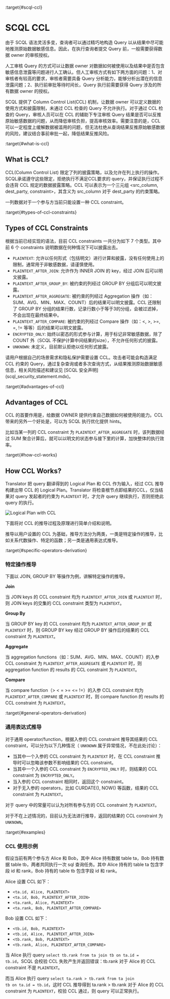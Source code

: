 :target{#scql-ccl}

# SCQL CCL

由于 SCQL 语法灵活多变，查询者可以通过精巧地构造 Query 以从结果中尽可能地推测原始数据敏感信息。因此，在执行查询者提交 Query 前，一般需要获得数据 owner 的审核授权。

人工审核 Query 的方式可以让数据 owner 对数据如何被使用以及结果中是否包含敏感信息泄露等问题进行人工确认。但人工审核方式有如下两方面的问题：1、对审核者有较高的要求，审核者需要具备 Query 分析能力，能够分析出潜在的信息泄露问题；2、执行前审批等待时间长，Query 执行前需要获得 Query 涉及的所有数据 owner 的授权。

SCQL 提供了 Column Control List(CCL) 机制，让数据 owner 可以定义数据的使用方式和披露限制，未通过 CCL 检查的 Query 不允许执行。对于通过 CCL 检查的 Query，审核人员可以在 CCL 的辅助下专注审核 Query 结果是否可以反推原始敏感数据的问题，从而降低审核负担，提高审核效率。需要注意的是，CCL 可以一定程度上缓解数据被滥用的问题，但无法杜绝从查询结果反推原始敏感数据的风险，建议结合事前审批一起，降低结果反推风险。

:target{#what-is-ccl}

## What is CCL?

CCL(Column Control List) 限定了列的披露策略，以及允许在列上执行的操作。SCQL承诺遵守这些限定，拒绝执行不满足CCL要求的 query，并保证执行过程不会违背 CCL 规定的数据披露策略。CCL 可以表示为一个三元组 \<src\_column, dest\_party, constraint>，其含义为 src\_column 对于 dest\_party 的约束策略。

<Container type="note">
  一列数据对于一个参与方当前只能设置一种 CCL constraint。
</Container>

:target{#types-of-ccl-constraints}

## Types of CCL Constraints

根据当前已经实现的语法，目前 CCL constraints 一共分为如下 7 个类型。其中前 6 个 constraints 说明数据在何种情况下可以披露出去。

- <code>PLAINTEXT</code>: 允许以任何形式（包括明文）进行计算和披露，没有任何使用上的限制，通常用于非敏感数据，请谨慎使用。
- <code>PLAINTEXT\_AFTER\_JOIN</code>: 允许作为 INNER JOIN 的 key，经过 JOIN 后可以明文披露。
- <code>PLAINTEXT\_AFTER\_GROUP\_BY</code>: 被约束的列经过 GROUP BY 分组后可以明文披露。
- <code>PLAINTEXT\_AFTER\_AGGREGATE</code>: 被约束的列经过 Aggregation 操作（如：SUM、AVG、MIN、MAX、COUNT）后的结果可以明文披露。CCL 还限制了 GROUP BY 分组的结果行数，记录行数小于等于3的分组，会被过滤掉，不会出现在最终结果中。
- <code>PLAINTEXT\_AFTER\_COMPARE</code>: 被约束的列经过 Compare 操作（如：\<, >, >=, =, != 等等）后的结果可以明文披露。
- <code>ENCRYPTED\_ONLY</code>: 始终以密态的形式参与计算，用于标记非常敏感数据，除了 COUNT 外（SCQL 不保护计算中间结果的size），不允许任何形式的披露。
- <code>UNKNOWN</code>: 未定义，目前默认拒绝以任何形式披露。

<Container type="note">
  请用户根据自己的场景需求和隐私保护需要设置 CCL。攻击者可能会构造满足 CCL 约束的 Query，通过复杂查询或者多次查询方式，从结果推测原始数据敏感信息，相关风险描述和建议见 [<span>SCQL 安全声明</span>](scql_security_statement.mdx)。
</Container>

:target{#advantages-of-ccl}

## Advantages of CCL

CCL 的首要作用是，给数据 OWNER 提供约束自己数据如何被使用的能力。CCL 带来的另外一个好处是，可以为 SCQL 执行优化提供 hints。

比如当某一列的 CCL constraint 为 <code>PLAINTEXT\_AFTER\_AGGREGATE</code> 时，该列数据经过 SUM 聚合计算后，就可以以明文的状态参与接下里的计算，加快整体的执行效率。

:target{#how-ccl-works}

## How CCL Works?

Translator 把 query 翻译得到的 Logical Plan 和 CCL 作为输入，经过 CCL 推导构建出带 CCL 的 Logical Plan。Translator 将检查根节点即结果的CCL，仅当结果对 query 发起者的约束为 <code>PLAINTEXT</code> 时，才允许 query 继续执行，否则拒绝此 query 的执行。

![Logical Plan with CCL](../_assets/logical_plan_with_ccl.png)

下面将对 CCL 的推导过程及原理进行简单介绍和说明。

推导以用户设置的 CCL 为基础，推导方法分为两类，一类是特定操作的推导，比如关系代数操作、特定的函数；另一类是通用表达式推导。

:target{#specific-operators-derivation}

### 特定操作推导

下面以 JOIN, GROUP BY 等操作为例，讲解特定操作的推导。

<strong>Join</strong>

当 JOIN keys 的 CCL constraint 均为 <code>PLAINTEXT\_AFTER\_JOIN</code> 或 <code>PLAINTEXT</code> 时，则 JOIN keys 的交集的 CCL constraint 类型为 <code>PLAINTEXT</code>。

<strong>Group By</strong>

当 GROUP BY key 的 CCL constraint 均为 <code>PLAINTEXT\_AFTER\_GROUP\_BY</code> 或 <code>PLAINTEXT</code> 时，则 GROUP BY key 经过 GROUP BY 操作后的结果的 CCL constraint 为 <code>PLAINTEXT</code>。

<strong>Aggregate</strong>

当 aggregation functions（如：SUM、AVG、MIN、MAX、COUNT）的入参 CCL constraint 为 <code>PLAINTEXT\_AFTER\_AGGREGATE</code> 或 <code>PLAINTEXT</code> 时，则 aggregation function 的 results 的 CCL constraint 为 <code>PLAINTEXT</code>。

<strong>Compare</strong>

当 compare function（> \< = >= \<= !=）的入参 CCL constraint 均为 <code>PLAINTEXT\_AFTER\_COMPARE</code> 或 <code>PLAINTEXT</code> 时，则 compare function 的 results 的 CCL constraint 为 <code>PLAINTEXT</code>。

:target{#general-operators-derivation}

### 通用表达式推导

对于通用 operator/function，根据入参的 CCL constraint 推导其结果的 CCL constraint，可以分为以下几种情况（ <code>UNKNOWN</code> 属于异常情况，不在此处讨论）：

- 当其中一个入参的 CCL constraint 为 <code>PLAINTEXT</code> 时，在 CCL constraint 推导时可以忽略该参数不影响结果的 CCL constraint。
- 当其中一个入参的 CCL constraint 为 <code>ENCRYPTED\_ONLY</code> 时，则结果的 CCL constraint 为 <code>ENCRYPTED\_ONLY</code>。
- 当入参的 CCL constraint 相同时，返回这个 constraint。
- 对于无入参的 operators，比如 CURDATE(), NOW() 等函数，结果的 CCL constraint 为 <code>PLAINTEXT</code>。

对于 query 中的常量可以认为对所有参与方的 CCL constraint 为 <code>PLAINTEXT</code>。

对于不在上述情况的，目前认为无法进行推导，返回的结果的 CCL constraint 为 <code>UNKNOWN</code>。

:target{#examples}

### CCL 使用示例

假设当前有两个参与方 Alice 和 Bob，其中 Alice 持有数据 table ta，Bob 持有数据 table tb，两者共同执行一次 sql 查询任务。其中 Alice 持有的 table ta 包含字段 id 和 rank，Bob 持有的 table tb 包含字段 id 和 rank。

Alice 设置 CCL 如下：

- <code>\<ta.id, Alice, PLAINTEXT></code>
- <code>\<ta.id, Bob, PLAINTEXT\_AFTER\_JOIN></code>
- <code>\<ta.rank, Alice, PLAINTEXT></code>
- <code>\<ta.rank, Bob, PLAINTEXT\_AFTER\_COMPARE></code>

Bob 设置 CCL 如下：

- <code>\<tb.id, Bob, PLAINTEXT></code>
- <code>\<tb.id, Alice, PLAINTEXT\_AFTER\_JOIN></code>
- <code>\<tb.rank, Bob, PLAINTEXT></code>
- <code>\<tb.rank, Alice, PLAINTEXT\_AFTER\_COMPARE></code>

当 Alice 执行 query <code>select tb.rank from ta join tb on ta.id = tb.id</code>，SCQL 会校验 CCL 失败产生并返回错误：tb.rank 对于 Alice 的 CCL constraint 不是 <code>PLAINTEXT</code>。

而当 Alice 执行 query <code>select ta.rank > tb.rank from ta join tb on ta.id = tb.id</code>，这时 CCL 推导得到 ta.rank > tb.rank 对于 Alice 的 CCL constraint 为 <code>PLAINTEXT</code>，校验 CCL 通过，则 query 可以正常执行。
